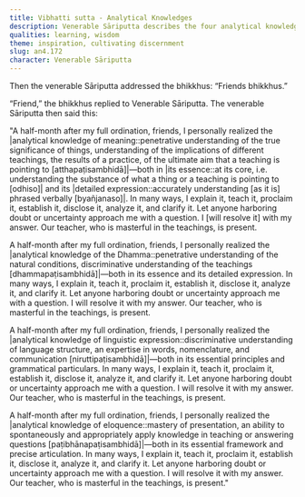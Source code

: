```yaml
---
title: Vibhatti sutta - Analytical Knowledges
description: Venerable Sāriputta describes the four analytical knowledges he realized a half-month after his full ordination.
qualities: learning, wisdom
theme: inspiration, cultivating discernment
slug: an4.172
character: Venerable Sāriputta
---
```


Then the venerable Sāriputta addressed the bhikkhus: “Friends bhikkhus.”

“Friend,” the bhikkhus replied to Venerable Sāriputta. The venerable Sāriputta then said this:

"A half-month after my full ordination, friends, I personally realized the |analytical knowledge of meaning::penetrative understanding of the true significance of things, understanding of the implications of different teachings, the results of a practice, of the ultimate aim that a teaching is pointing to [atthapaṭisambhidā]|—both in |its essence::at its core, i.e. understanding the substance of what a thing or a teaching is pointing to [odhiso]| and its |detailed expression::accurately understanding [as it is] phrased verbally [byañjanaso]|. In many ways, I explain it, teach it, proclaim it, establish it, disclose it, analyze it, and clarify it. Let anyone harboring doubt or uncertainty approach me with a question. I [will resolve it] with my answer. Our teacher, who is masterful in the teachings, is present.

A half-month after my full ordination, friends, I personally realized the |analytical knowledge of the Dhamma::penetrative understanding of the natural conditions, discriminative understanding of the teachings [dhammapaṭisambhidā]|—both in its essence and its detailed expression. In many ways, I explain it, teach it, proclaim it, establish it, disclose it, analyze it, and clarify it. Let anyone harboring doubt or uncertainty approach me with a question. I will resolve it with my answer. Our teacher, who is masterful in the teachings, is present.

A half-month after my full ordination, friends, I personally realized the |analytical knowledge of linguistic expression::discriminative understanding of language structure, an expertise in words, nomenclature, and communication [niruttipaṭisambhidā]|—both in its essential principles and grammatical particulars. In many ways, I explain it, teach it, proclaim it, establish it, disclose it, analyze it, and clarify it. Let anyone harboring doubt or uncertainty approach me with a question. I will resolve it with my answer. Our teacher, who is masterful in the teachings, is present.

A half-month after my full ordination, friends, I personally realized the |analytical knowledge of eloquence::mastery of presentation, an ability to spontaneously and appropriately apply knowledge in teaching or answering questions [paṭibhānapaṭisambhidā]|—both in its essential framework and precise articulation. In many ways, I explain it, teach it, proclaim it, establish it, disclose it, analyze it, and clarify it. Let anyone harboring doubt or uncertainty approach me with a question. I will resolve it with my answer. Our teacher, who is masterful in the teachings, is present."